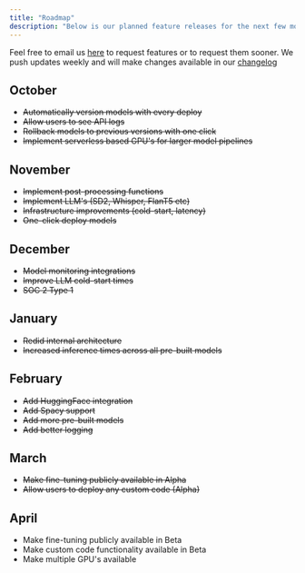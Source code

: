```yaml
---
title: "Roadmap"
description: "Below is our planned feature releases for the next few months."
---
```


Feel free to
email us [here](mailto:support@cerebrium.ai) to request features or to request
them sooner. We push updates weekly and will make changes available in our
[changelog](/changelog)

## October

- ~~Automatically version models with every deploy~~
- ~~Allow users to see API logs~~
- ~~Rollback models to previous versions with one click~~
- ~~Implement serverless based GPU's for larger model pipelines~~

## November

- ~~Implement post-processing functions~~
- ~~Implement LLM's (SD2, Whisper, FlanT5 etc)~~
- ~~Infrastructure improvements (cold-start, latency)~~
- ~~One-click deploy models~~

## December

- ~~Model monitoring integrations~~
- ~~Improve LLM cold-start times~~
- ~~SOC 2 Type 1~~

## January

- ~~Redid internal architecture~~
- ~~Increased inference times across all pre-built models~~

## February

- ~~Add HuggingFace integration~~
- ~~Add Spacy support~~
- ~~Add more pre-built models~~
- ~~Add better logging~~

## March

- ~~Make fine-tuning publicly available in Alpha~~
- ~~Allow users to deploy any custom code (Alpha)~~

## April

- Make fine-tuning publicly available in Beta
- Make custom code functionality available in Beta
- Make multiple GPU's available
